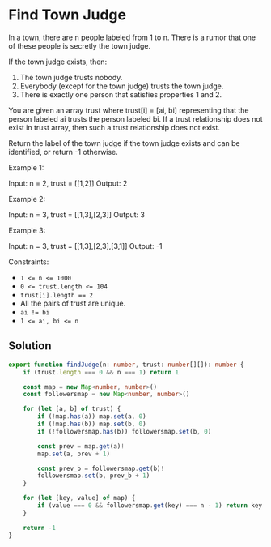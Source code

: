 # Find Town Judge

In a town, there are n people labeled from 1 to n. There is a rumor that one of these people is secretly the town judge.

If the town judge exists, then:

1. The town judge trusts nobody.
2. Everybody (except for the town judge) trusts the town judge.
3. There is exactly one person that satisfies properties 1 and 2.

You are given an array trust where trust[i] = [ai, bi] representing that the person labeled ai trusts the person labeled bi. If a trust relationship does not exist in trust array, then such a trust relationship does not exist.

Return the label of the town judge if the town judge exists and can be identified, or return -1 otherwise.

Example 1:

Input: n = 2, trust = [[1,2]]
Output: 2

Example 2:

Input: n = 3, trust = [[1,3],[2,3]]
Output: 3

Example 3:

Input: n = 3, trust = [[1,3],[2,3],[3,1]]
Output: -1

Constraints:

- `1 <= n <= 1000`
- `0 <= trust.length <= 104`
- `trust[i].length == 2`
- All the pairs of trust are unique.
- `ai != bi`
- `1 <= ai, bi <= n`

## Solution

```ts
export function findJudge(n: number, trust: number[][]): number {
	if (trust.length === 0 && n === 1) return 1

	const map = new Map<number, number>()
	const followersmap = new Map<number, number>()

	for (let [a, b] of trust) {
		if (!map.has(a)) map.set(a, 0)
		if (!map.has(b)) map.set(b, 0)
		if (!followersmap.has(b)) followersmap.set(b, 0)

		const prev = map.get(a)!
		map.set(a, prev + 1)

		const prev_b = followersmap.get(b)!
		followersmap.set(b, prev_b + 1)
	}

	for (let [key, value] of map) {
		if (value === 0 && followersmap.get(key) === n - 1) return key
	}

	return -1
}
```
